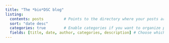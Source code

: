 ```yaml
---
title: "The *bio*DSC blog"
listing:
  contents: posts         # Points to the directory where your posts are located
  sort: "date desc"
  categories: true        # Enable categories if you want to organize posts by tags
  fields: [title, date, author, categories, description] # Choose which fields to display
---
```


